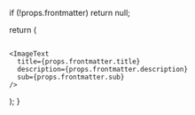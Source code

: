   if (!props.frontmatter) return null;

return (

<div >
    <Image featuredImage={props.frontmatter.featuredImage} />

    <ImageText
      title={props.frontmatter.title}
      description={props.frontmatter.description}
      sub={props.frontmatter.sub}
    />

</div>
); }

